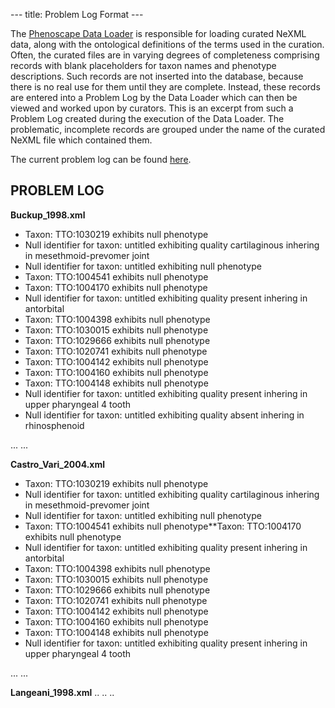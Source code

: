 ---
title: Problem Log Format
---

The [[Data_Repository_and_Data_Services#Phenoscape_Data_Loader|Phenoscape Data Loader]] is responsible for loading curated NeXML data, along with the ontological definitions of the terms used in the curation. Often, the curated files are in varying degrees of completeness comprising records with blank placeholders for taxon names and phenotype descriptions. Such records are not inserted into the database, because there is no real use for them until they are complete. Instead, these records are entered into a Problem Log by the Data Loader which can then be viewed and worked upon by curators. This is an excerpt from such a Problem Log created during the execution of the Data Loader. The problematic, incomplete records are grouped under the name of the curated NeXML file which contained them.

The current problem log can be found [https://obo.svn.sourceforge.net/svnroot/obo/phenex/trunk/testfiles/problemLog.txt here].

==PROBLEM LOG==

'''Buckup_1998.xml'''

*Taxon: TTO:1030219 exhibits null phenotype
*Null identifier for taxon: untitled exhibiting quality cartilaginous inhering in mesethmoid-prevomer joint
*Null identifier for taxon: untitled exhibiting null phenotype
*Taxon: TTO:1004541 exhibits null phenotype
*Taxon: TTO:1004170 exhibits null phenotype
*Null identifier for taxon: untitled exhibiting quality present inhering in antorbital
*Taxon: TTO:1004398 exhibits null phenotype
*Taxon: TTO:1030015 exhibits null phenotype
*Taxon: TTO:1029666 exhibits null phenotype
*Taxon: TTO:1020741 exhibits null phenotype
*Taxon: TTO:1004142 exhibits null phenotype
*Taxon: TTO:1004160 exhibits null phenotype
*Taxon: TTO:1004148 exhibits null phenotype
*Null identifier for taxon: untitled exhibiting quality present inhering in upper pharyngeal 4 tooth
*Null identifier for taxon: untitled exhibiting quality absent inhering in rhinosphenoid
...
...

'''Castro_Vari_2004.xml'''

*Taxon: TTO:1030219 exhibits null phenotype
*Null identifier for taxon: untitled exhibiting quality cartilaginous inhering in mesethmoid-prevomer joint
*Null identifier for taxon: untitled exhibiting null phenotype
*Taxon: TTO:1004541 exhibits null phenotype**Taxon: TTO:1004170 exhibits null phenotype
*Null identifier for taxon: untitled exhibiting quality present inhering in antorbital
*Taxon: TTO:1004398 exhibits null phenotype
*Taxon: TTO:1030015 exhibits null phenotype
*Taxon: TTO:1029666 exhibits null phenotype
*Taxon: TTO:1020741 exhibits null phenotype
*Taxon: TTO:1004142 exhibits null phenotype
*Taxon: TTO:1004160 exhibits null phenotype
*Taxon: TTO:1004148 exhibits null phenotype
*Null identifier for taxon: untitled exhibiting quality present inhering in upper pharyngeal 4 tooth
...
...

'''Langeani_1998.xml'''
..
..
..